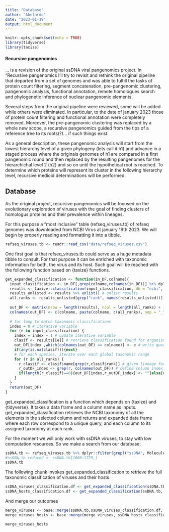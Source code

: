 ```yaml
---
title: "Database"
author: "Abelardo"
date: "2023-01-19"
output: html_document
---
```


```r
knitr::opts_chunk$set(echo = TRUE)
library(tidyverse)
library(taxize)
```

#### Recursive pangenomics

... is a revision of the original ssDNA viral pangenomics project. In "Recursive pangenomics I'll try to revisit and rethink the original pipeline that departed from a set of genomes and was able to fulfill the tasks of protein count filtering, segment concatenation, pre-pangenomic clustering, pangenomic analysis, functional annotation, remote homologues search and phylogenetic inference of nuclear pangenomic elements.

Several steps from the original pipeline were reviewed, some will be added while others were eliminated. In particular, to the date of january 2023 those of protein count filtering and functional annotation were completely removed. Moreover, the pre-pangenomic clustering was replaced by a whole new scope, a recursive pangenomics guided from the tips of a reference tree to its roots(?)... if such things exist.

As a general description, these pangenomic analysis will start from the lowest hierarchy level of a given phylogeny (lets call it h1) and advance in a staged process where the originals genomes of h1 are compared in a first pangenomic round and then replaced by the resulting pangenomes for the hierarchichal level 2 (h2) and so on until the hypothetical root is reached. To determine which proteins will represent its cluster in the following hierarchy level, recursive medioid determinations will be performed.

## Database 

As the original project, recursive pangenomics will be focused on the evolutionary exploration of viruses with the goal of finding clusters of homologus proteins and their prevalence within lineages.

For this purpose a "most inclusive" table (refseq_viruses.tb) of refseq genomes was downloaded from NCBI Virus at january 19th 2023. We will begin by properly reading and formatting it into a tibble. 

```r

refseq_viruses.tb <- readr::read_csv("data/refseq_viruses.csv")

```

One first goal is that refseq_viruses.tb could serve as a huge metadata tibble to consult. For that purpose it can be enriched with taxonomic information for both, the virus and its host. Such goal will be reached with the following function based on {taxize} functions.

```r

get_expanded_classification <- function(in_DF,colname){
  input_classification <- in_DF[,grep(colname,colnames(in_DF))] %>% dplyr::pull(colname) %>% unique() # generates a non redundant input vector for get_ids
  results <- taxize::classification(input_classification, db = "ncbi", rows = 1, messages = FALSE) # save results of non interactive get_ids
  results_unlisted <- results %>% unlist() # unlist results
  all_ranks <- results_unlisted[grep("rank", names(results_unlisted))] %>% unname() %>% unique() # complete repertoire of taxonomic ranks
  
  out_DF <- matrix(nrow = length(results), ncol = length(all_ranks) + 1) %>% as.data.frame(.) # output data frame many rows as organisms, many columns as ranks
  colnames(out_DF) <- c(colname, paste(colname, c(all_ranks), sep = "_")) # naming of taxonomic rank columns
  
  # for loop to match taxonomic classifications
  index = 0 # iterative variable
  for (e in input_classification) {
    index = index + 1 # update iterative variable
    clasif <- results[[e]] # retrieve classification found for organism e
    out_DF[index ,which(colnames(out_DF) == colname)] <- e # write query name in first column
    if(any(is.na(clasif))){next}
    # for each species, iterate over each global taxonomic range
    for (r in all_ranks) {
      r_classif <- clasif$name[grep(r,clasif$rank)] # given lineage for rank r
      r_outDF_index <- grep(r, colnames(out_DF)) # define column index of rank r
      if(length(r_classif)==0){out_DF[index,r_outDF_index] <- ""}else{out_DF[index,r_outDF_index] <- r_classif[1]} # conditionally fill output df if a given rank was assigned for a given query
    }
  }
  return(out_DF)
}

```
get_expanded_classification is a function which depends on {taxize} and {tidyverse}. It takes a data frame and a column name as inputs. get_expanded_classification retrieves the NCBI taxonomy of all the elements in the selected column and returns and expanded data frame where each row correspond to a unique query, and each column to its assigned taxonomy at each rank.

For the moment we will only work with ssDNA viruses, to stay with low computation resources. So we make a search from our database:

```r

ssDNA.tb <- refseq_viruses.tb %>% dplyr::filter(grepl("ssDNA", Molecule_type))
#ssDNA.tb_reduced <- ssDNA.tb[1600:1729,]
ssDNA.tb

```

The following chunk invokes get_expanded_classification to retrieve the full taxonomic classification of viruses and their hosts.


```r
 
ssDNA_viruses_classification.df <- get_expanded_classification(ssDNA.tb, "Species")
ssDNA_hosts_classification.df <- get_expanded_classification(ssDNA.tb, "Host")

```

And merge our outcomes

```r

merge_viruses <- base::merge(ssDNA.tb,ssDNA_viruses_classification.df, by.x = "Species", by.y = "Species", no.dups = FALSE)
merge_viruses_hosts <- base::merge(merge_viruses, ssDNA_hosts_classification.df, by.x = "Host", by.y = "Host", no.dups = FALSE)

merge_viruses_hosts

```








